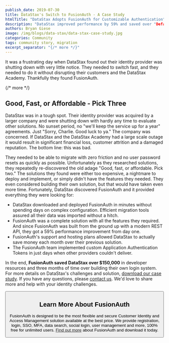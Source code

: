 ```yaml
---
publish_date: 2019-07-30 
title: DataStax's Switch to FusionAuth - A Case Study
htmlTitle: "DataStax Adopts FusionAuth for Customizable Authentication"
description: "DataStax improved performance by 59% and saved over "Default Description"50,000 by switching to FusionAuth for a customizable authentication solution."
authors: Bryan Giese
image: /img/blogs/data-stax/data-stax-case-study.jpg
categories: Community
tags: community story, migration
excerpt_separator: "{/* more */}"
---
```


It was a frustrating day when DataStax found out their identity provider was shutting down with very little notice. They needed to switch fast, and they needed to do it without disrupting their customers and the DataStax Academy. Thankfully they found FusionAuth.

{/* more */}

## Good, Fast, or Affordable - Pick Three

DataStax was in a tough spot. Their identity provider was acquired by a larger company and were shutting down with hardly any time to evaluate other solutions. No sunset period, no "we'll keep the service up for a year" agreements. Just "Sorry, Charlie. Good luck to ya." The company was concerned. If DataStax and the DataStax Academy had a large scale outage it would result in significant financial loss, customer attrition and a damaged reputation. The bottom line: this was bad.

They needed to be able to migrate with zero friction and no user password resets as quickly as possible. Unfortunately as they researched solutions, they repeatedly re-discovered the old adage "Good, fast, or affordable. Pick two." The solutions they found were either too expensive, a nightmare to deploy and implement, or simply didn't have the features they needed. They even considered building their own solution, but that would have taken even more time. Fortunately, DataStax discovered FusionAuth and it provided everything they were looking for:

- DataStax downloaded and deployed FusionAuth in minutes without spending days on complex configuration. Efficient migration tools assured all their data was imported without a hitch.
- FusionAuth was a complete solution with all the features they required. And since FusionAuth was built from the ground up with a modern REST API, they got a 59% performance improvement from day one.
- FusionAuth's support and hosting plans allowed DataStax to actually save money each month over their previous solution.
- The FusionAuth team implemented custom Application Authentication Tokens in just days when other providers couldn't deliver.

In the end, **FusionAuth saved DataStax over $150,000** in developer resources and three months of time over building their own login system. For more details on DataStax's challenges and solution, [download our case study](/resources/datastax-case-study.pdf). If you have any questions, please [contact us](/contact). We'd love to share more and help with your identity challenges.

<Button href="/resources/datastax-case-study.pdf" label="Download the Case Study" />

## Learn More About FusionAuth

FusionAuth is designed to be the most flexible and secure Customer Identity and Access Management solution available at the best price. We provide registration, login, SSO, MFA, data search, social login, user management and more, 100% free for unlimited users. [Find out more](/get-started) about FusionAuth and download it today.

